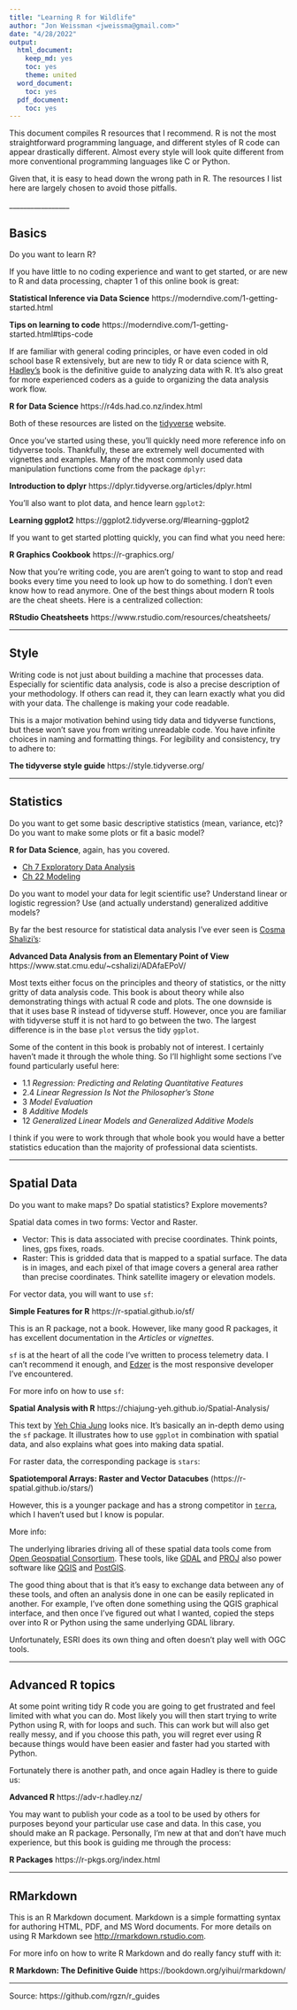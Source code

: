```yaml
---
title: "Learning R for Wildlife"
author: "Jon Weissman <jweissma@gmail.com>"
date: "4/28/2022"
output:
  html_document:
    keep_md: yes
    toc: yes
    theme: united
  word_document:
    toc: yes
  pdf_document:
    toc: yes
---
```


This document compiles R resources that I recommend. R is not the most
straightforward programming language, and different styles of R code can appear
drastically different. Almost every style will look quite different from more 
conventional programming languages like C or Python. 

Given that, it is easy to head down the wrong path in R. The resources I list 
here are largely chosen to avoid those pitfalls. 

<base target="_top"/>
_________________

## Basics

Do you want to learn R?

If you have little to no coding experience and want to get started, or are 
new to R and data processing, chapter 1 of this online book is great:

__Statistical Inference via Data Science__
https://moderndive.com/1-getting-started.html

__Tips on learning to code__
https://moderndive.com/1-getting-started.html#tips-code


<!-- > ^learning to code goes much smoother ... when you are working on a particular project, like analyzing data that you are interested in and that is important to you.^ -->

If are familiar with general coding principles, or have even coded in old school 
base R extensively, but are new to tidy R or data science with R, 
[Hadley's](https://github.com/hadley) book is the definitive 
guide to analyzing data with R. It's also great for more experienced coders as
a guide to organizing the data analysis work flow. 

__R for Data Science__
https://r4ds.had.co.nz/index.html


Both of these resources are listed on the 
[tidyverse](https://www.tidyverse.org/learn/) website.

Once you've started using these, you'll quickly need more reference info on 
tidyverse tools. Thankfully, these are extremely well documented with vignettes
and examples. Many of the most commonly used data manipulation functions come
from the package `dplyr`:

__Introduction to dplyr__ 
https://dplyr.tidyverse.org/articles/dplyr.html

You'll also want to plot data, and hence learn `ggplot2`:

__Learning ggplot2__ 
https://ggplot2.tidyverse.org/#learning-ggplot2

If you want to get started plotting quickly, you can find what you need here:

__R Graphics Cookbook__ 
https://r-graphics.org/


Now that you're writing code, you are aren't going to want to stop and read 
books every time you need to look up how to do something. I don't even know how 
to read anymore. One of the best things
about modern R tools are the cheat sheets. Here is a centralized collection:

__RStudio Cheatsheets__ 
https://www.rstudio.com/resources/cheatsheets/

_________________

## Style 

Writing code is not just about building a machine that processes data. 
Especially for scientific data analysis, code is also a precise description 
of your methodology. If others can read it, they can learn exactly what you did 
with your data. The challenge is making your code readable. 

This is a major motivation behind using tidy data and tidyverse functions, but
these won't save you from writing unreadable code. You have infinite choices in 
naming and formatting things. For legibility and consistency, try to adhere to:

__The tidyverse style guide__ 
https://style.tidyverse.org/

_________________

## Statistics

Do you want to get some basic descriptive statistics (mean, variance, etc)?
Do you want to make some plots or fit a basic model?

__R for Data Science__, again, has you covered.

- [Ch 7  Exploratory Data Analysis](https://r4ds.had.co.nz/exploratory-data-analysis.html)
- [Ch 22 Modeling](https://r4ds.had.co.nz/model-intro.html)

Do you want to model your data for legit scientific use? 
Understand linear or logistic regression?
Use (and actually understand) generalized additive models? 

By far the best resource for statistical data analysis I've ever seen is 
[Cosma Shalizi's](http://bactra.org/): 

__Advanced Data Analysis from an Elementary Point of View__
https://www.stat.cmu.edu/~cshalizi/ADAfaEPoV/

Most texts either focus on the principles and theory of statistics, or the 
nitty gritty of data analysis code. This book is about theory while
also demonstrating things with actual R code and plots. The one 
downside is that it uses base R instead of tidyverse stuff. However, once you
are familiar with tidyverse stuff it is not hard to go between the two. The 
largest difference is in the base `plot` versus the tidy `ggplot`.

Some of the content in this book is probably not of interest. I certainly
haven't made it through the whole thing. 
So I'll highlight some sections I've found particularly useful here: 

- 1.1   _Regression: Predicting and Relating Quantitative Features_
- 2.4   _Linear Regression Is Not the Philosopher’s Stone_
- 3     _Model Evaluation_
- 8     _Additive Models_
- 12    _Generalized Linear Models and Generalized Additive Models_
  
I think if you were to work through that whole book you would have a better 
statistics education than the majority of professional data scientists.
  
_________________

## Spatial Data

Do you want to make maps? Do spatial statistics? Explore movements?

Spatial data comes in two forms: Vector and Raster. 
  
  - Vector: This is data associated with precise coordinates. Think points, 
  lines, gps fixes, roads. 
  - Raster: This is gridded data that is mapped to a spatial surface. The data
  is in images, and each pixel of that image covers a general area rather than 
  precise coordinates. Think satellite imagery or elevation models.
  
For vector data, you will want to use `sf`:

__Simple Features for R__
https://r-spatial.github.io/sf/

This is an R package, not a book. However, like many good R packages, it has
excellent documentation in the _Articles_ or _vignettes_. 

`sf` is at the heart of all the code I've written to process telemetry data. 
I can't recommend it enough, and [Edzer](https://github.com/edzer) is the most
responsive developer I've encountered. 

For more info on how to use `sf`:    

__Spatial Analysis with R__
https://chiajung-yeh.github.io/Spatial-Analysis/

This text by [Yeh Chia Jung](https://github.com/chiajung-yeh) looks nice. 
It's basically an in-depth demo using the `sf` package. 
It illustrates how to use `ggplot` in combination with spatial data, and also 
explains what goes into making data spatial. 


For raster data, the corresponding package is `stars`:

__Spatiotemporal Arrays: Raster and Vector Datacubes__
(https://r-spatial.github.io/stars/)

However, this is a younger package and has a strong competitor in 
[`terra`](https://rspatial.org/terra/pkg/index.html), which I haven't used but I
know is popular.

More info: 

The underlying libraries driving all of these spatial data tools come from 
[Open Geospatial Consortium](https://www.osgeo.org/partners/ogc/).
These tools, like [GDAL](https://gdal.org/) and [PROJ](https://proj.org/) also
power software like [QGIS](https://www.qgis.org/en/site/) and 
[PostGIS](https://postgis.net/). 

The good thing about that is that it's easy to exchange data between any of 
these tools, and often an analysis done in one can be easily replicated in 
another. For example, I've often done something using the QGIS graphical 
interface, and then once I've figured out what I wanted, copied the steps over
into R or Python using the same underlying GDAL library. 

Unfortunately, ESRI does its own thing and often doesn't play well with OGC 
tools. 


_________________  
  
## Advanced R topics
  
At some point writing tidy R code you are going to get frustrated and feel
limited with what you can do. Most likely you will then start trying to write
Python using R, with for loops and such. This can work but will also get
really messy, and if you choose this path, you will regret ever using R 
because things would have been easier and faster had you started with Python. 

Fortunately there is another path, and once again Hadley is there to guide us:

__Advanced R__
https://adv-r.hadley.nz/

You may want to publish your code as a tool to be used by others for purposes 
beyond your particular use case and data. In this case, you should make an R 
package. Personally, I'm new at that and don't have much experience, but this
book is guiding me through the process:

__R Packages__
https://r-pkgs.org/index.html

_________________

## RMarkdown

This is an R Markdown document. Markdown is a simple formatting syntax for authoring HTML, PDF, and MS Word documents. For more details on using R Markdown see <http://rmarkdown.rstudio.com>.
  
For more info on how to write R Markdown and do really fancy stuff with it:

__R Markdown: The Definitive Guide__
https://bookdown.org/yihui/rmarkdown/
  
_________________

Source: https://github.com/rgzn/r_guides